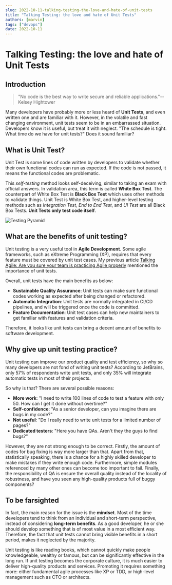 ```yaml
---
slug: 2022-10-11-talking-testing-the-love-and-hate-of-unit-tests
title: "Talking Testing: the love and hate of Unit Tests"
authors: [marvin]
tags: ["devops"]
date: 2022-10-11
---
```



# Talking Testing: the love and hate of Unit Tests

## Introduction

> "No code is the best way to write secure and reliable applications."--Kelsey Hightower

Many developers have probably more or less heard of **Unit Tests**, and even written one and are familiar with it. However, in the volatile and fast changing environment, unit tests seem to be in an embarrassed situation. Developers know it is useful, but treat it with neglect. "The schedule is tight. What time do we have for unit tests?" Does it sound familiar?

## What is Unit Test?

Unit Test is some lines of code written by developers to validate whether their own functional codes can run as expected. If the code is not passed, it means the functional codes are problematic.

This *self-testing* method looks self-deceiving, similar to taking an exam with official answers. In validation area, this term is called **White Box Test**. The counterpart of White Box Test is **Black Box Test** which uses other methods to validate things. Unit Test is White Box Test, and higher-level testing methods such as *Integration Test,* *End to End Test*, and *UI Test* are all Black Box Tests. **Unit Tests only test code itself**.

![Testing Pyramid](https://codao.crawlab.cn/images/2022-10-11-013816.png)

## What are the benefits of unit testing?

Unit testing is a very useful tool in **Agile Development**. Some agile frameworks, such as eXtreme Programming (XP), requires that every feature must be covered by unit test cases. My previous article [Talking Agile: Are you sure your team is practicing Agile properly](https://dev.to/tikazyq/talking-agile-are-you-sure-your-team-is-practicing-agile-properly-1l5) mentioned the importance of unit tests.

Overall, unit tests have the main benefits as below:

- **Sustainable Quality Assurance**: Unit tests can make sure functional codes working as expected after being changed or refactored.
- **Automatic Integration**: Unit tests are normally integrated in CI/CD pipelines, and will be triggered once the code is committed. 
- **Feature Documentation**: Unit test cases can help new maintainers to get familiar with features and validation criteria.

Therefore, it looks like unit tests can bring a decent amount of benefits to software development. 

## Why give up unit testing practice?

Unit testing can improve our product quality and test efficiency, so why so many developers are not fond of writing unit tests? According to JetBrains, only 57% of respondents write unit tests, and only 35% will integrate automatic tests in most of their projects.

So why is that? There are several possible reasons:

- **More work**: "I need to write 100 lines of code to test a feature with only 50. How can I get it done without overtime?"
- **Self-confidence**: "As a senior developer, can you imagine there are bugs in my code?"
- **Not useful**: "Do I really need to write unit tests for a limited number of pages?"
- **Dedicated testers**: "Here you have QAs. Aren't they the guys to find bugs?"

However, they are not strong enough to be correct. Firstly, the amount of codes for bug fixing is way more larger than that. Apart from that, statistically speaking, there is a chance for a highly skilled developer to make mistakes if they write enough code. Furthermore, simple modules referenced by many other ones can become too important to fail. Finally, the responsibility of QA is ensure the overall quality instead of the locality of robustness, and have you seen any high-quality products full of buggy components?

## To be farsighted

In fact, the main reason for the issue is the **mindset**. Most of the time developers tend to think from an individual and short-term perspective, instead of considering **long-term benefits**. As a good developer, he or she should develop something that is of most value in a most efficient way. Therefore, the fact that unit tests cannot bring visible benefits in a short period, makes it neglected by the majority.

Unit testing is like reading books, which cannot quickly make people knowledgeable, wealthy or famous, but can be significantly effective in the long run. If unit testing becomes the corporate culture, it is much easier to deliver high-quality products and services. Promoting it requires something more: either fundamental agile processes like XP or TDD, or high-level management such as CTO or architects.
